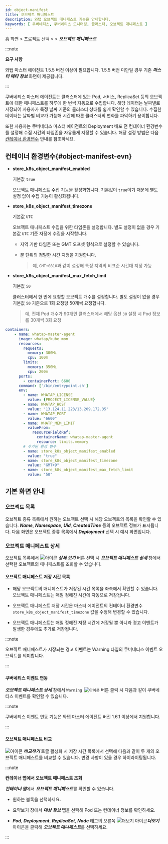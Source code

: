 ```yaml
---
id: object-manifest
title: 오브젝트 매니페스트
description: 와탭 오브젝트 매니페스트 기능을 안내합니다.
keywords: [ 쿠버네티스, 쿠버네티스 모니터링, 클러스터, 오브젝트 매니페스트 ]
---
```


홈 화면 > 프로젝트 선택 > <Cmdname sid="cluster" className="uitext" /> > ***오브젝트 매니페스트*** 

:::note 

**요구 사항**

와탭 마스터 에이전트 1.5.5 버전 이상이 필요합니다. 1.5.5 버전 미만일 경우 기존 ***마스터 메타 정보*** 화면이 제공됩니다.

:::

쿠버네티스 마스터 에이전트는 클러스터에 있는 Pod, 서비스, ReplicaSet 등의 오브젝트에 대한 매니페스트를 하루에 한 번씩 자동으로 수집합니다. 해당 데이터는 날짜별로 저장되어 사용자가 특정 날짜 기준의 클러스터 상태를 쉽게 확인할 수 있습니다. 수집한 데이터는 날짜별 비교가 가능해 시간에 따른 클러스터의 변화를 파악하기 용이합니다. 

또한 사용자는 쿠버네티스 마스터 에이전트의 Deployment 배포 전 컨테이너 환경변수를 설정해 수집 시간의 타임존을 자유롭게 지정할 수 있습니다. 해당 설정 방법은 다음 [컨테이너 환경변수](#object-manifest-evn) 안내를 참조하세요. 

## 컨테이너 환경변수{#object-manifest-evn}

* **store_k8s_object_manifest_enabled**

  기본값 `true`

  오브젝트 매니페스트 수집 기능을 활성화합니다. 기본값이 `true`이기 때문에 별도 설정 없이 수집 기능이 활성화됩니다.

* **store_k8s_object_manifest_timezone**

  기본값 `UTC`

  오브젝트 매니페스트 수집을 위한 타임존을 설정합니다. 별도 설정이 없을 경우 기본값 `UTC` 기준 자정에 수집을 시작합니다. 
  
  * 지역 기반 타임존 또는 GMT 오프셋 형식으로 설정할 수 있습니다. 

  * 분 단위의 정밀한 시간 지정을 지원합니다. 

    > 예, `GMT+0810`과 같이 설정해 특정 지역의 비표준 시간대 지정 가능

* **store_k8s_object_manifest_max_fetch_limit**

  기본값 `50`

  클러스터에서 한 번에 요청할 오브젝트 개수를 설정합니다. 별도 설정이 없을 경우 기본값 `50` 기준으로 1회 요청당 50개씩 요청합니다. 

  > 예, 전체 Pod 개수가 90개인 클러스터에서 해당 옵션 `30` 설정 시 Pod 정보를 30개씩 3회 요청


```yaml title='Example'
containers:
	- name: whatap-master-agent
	  image: whatap/kube_mon
	  resources:
	    requests:
	      memory: 300Mi
	      cpu: 100m
	    limits:
	      memory: 350Mi
	      cpu: 200m
	  ports:
	    - containerPort: 6600
	  command: ['/bin/entrypoint.sh']
	  env:
	    - name: WHATAP_LICENSE
	      value: {PROJECT_LICENSE_VALUE}
	    - name: WHATAP_HOST
	      value: "13.124.11.223/13.209.172.35"
	    - name: WHATAP_PORT
	      value: "6600"
	    - name: WHATP_MEM_LIMIT
	      valueFrom:
	        resourceFieldRef:
	          containerName: whatap-master-agent
	          resource: limits.memory
	    # 추가된 환경 변수
	    - name: store_k8s_object_manifest_enabled
	      value: "true"
	    - name: store_k8s_object_manifest_timezone
	      value: "GMT+9"
	    - name: store_k8s_object_manifest_max_fetch_limit
	      value: "50"
```

## 기본 화면 안내 

### 오브젝트 목록 

오브젝트 종류 목록에서 원하는 오브젝트 선택 시 해당 오브젝트의 목록을 확인할 수 있습니다. ***Name***, ***Namespace***, ***Uid***, ***CreatedTime*** 등의 오브젝트 정보가 표시됩니다. 다음 화면은 오브젝트 종류 목록에서 ***Deployment*** 선택 시 예시 화면입니다.

<ImgLang img='k8s-object-manifest.png' desc='오브젝트 매니페스트' />

### 오브젝트 매니페스트 상세 

오브젝트 목록에서 ![아이콘](/img/ico-detail-view.svg) ***상세 보기*** 버튼 선택 시 ***오브젝트 매니페스트 상세*** 창에서 선택한 오브젝트의 매니페스트를 조회할 수 있습니다. 

<ImgLang img='k8s-object-manifest-detail.png' desc='오브젝트 매니페스트 상세' />

#### 오브젝트 매니페스트 저장 시간 목록

* 해당 오브젝트의 매니페스트가 저장된 시간 목록을 좌측에서 확인할 수 있습니다. 오브젝트 매니페스트는 매일 정해진 시간에 자동으로 저장됩니다.

* 오브젝트 매니페스트 저장 시간은 마스터 에이전트의 컨테이너 환경변수 `store_k8s_object_manifest_timezone` 값을 수정해 변경할 수 있습니다. 

* 오브젝트 매니페스트는 매일 정해진 저장 시간에 저장될 뿐 아니라 경고 이벤트가 발생한 경우에도 추가로 저장됩니다. 

:::note 

오브젝트 매니페스트가 저장되는 경고 이벤트는 Warning 타입의 쿠버네티스 이벤트 오브젝트를 의미합니다.

:::

#### 쿠버네티스 이벤트 연동 

***오브젝트 매니페스트 상세*** 창에서 <code class='pay'>Warning ![아이콘](/img/ic-popup-wh.svg)</code> 버튼 클릭 시 다음과 같이 쿠버네티스 이벤트를 확인할 수 있습니다. 

<ImgLang img='k8s-object-manifest-event.png' desc='쿠버네티스 이벤트 연동' />

:::note 

쿠버네티스 이벤트 연동 기능은 와탭 마스터 에이전트 버전 1.6.1 이상에서 지원합니다. 

:::

#### 오브젝트 매니페스트 비교 

![아이콘](/img/ic-toggle-on.svg) ***비교하기*** 토글 활성화 시 저장 시간 목록에서 선택해 다음과 같이 두 개의 오브젝트 매니페스트를 비교할 수 있습니다. 변경 사항이 있을 경우 하이라이팅됩니다. 

<ImgLang img='k8s-object-manifest-compare.png' desc='오브젝트 매니페스트 비교하기' />


:::note 

**컨테이너 맵에서 오브젝트 매니페스트 조회**

***컨테이너 맵***에서 ***오브젝트 매니페스트***를 확인할 수 있습니다. 

<ImgLang img='k8s-object-manifest-cm.png' desc='컨테이너 맵에서 오브젝트 매니페스트 조회' />

* 원하는 블록을 선택하세요. 

* 요약보기 창에서 ***대상 정보*** 탭을 선택해 Pod 또는 컨테이너 정보를 확인하세요.  

* ***Pod***, ***Deployment***, ***ReplicaSet***, ***Node*** 태그의 오른쪽 ![더보기 아이콘](/img/ico-more.svg)***더보기*** 아이콘을 클릭해 ***오브젝트 매니페스트***를 선택하세요.

:::